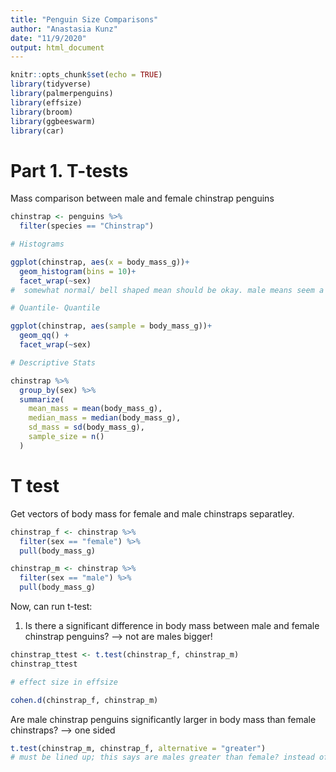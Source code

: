 ```yaml
---
title: "Penguin Size Comparisons"
author: "Anastasia Kunz"
date: "11/9/2020"
output: html_document
---
```


```r
knitr::opts_chunk$set(echo = TRUE)
library(tidyverse)
library(palmerpenguins)
library(effsize)
library(broom)
library(ggbeeswarm)
library(car)
```


# Part 1. T-tests

Mass comparison between male and female chinstrap penguins

```r
chinstrap <- penguins %>% 
  filter(species == "Chinstrap")

# Histograms

ggplot(chinstrap, aes(x = body_mass_g))+
  geom_histogram(bins = 10)+
  facet_wrap(~sex)
#  somewhat normal/ bell shaped mean should be okay. male means seem a bit larger than female means.

# Quantile- Quantile

ggplot(chinstrap, aes(sample = body_mass_g))+
  geom_qq() +
  facet_wrap(~sex)

# Descriptive Stats

chinstrap %>% 
  group_by(sex) %>% 
  summarize(
    mean_mass = mean(body_mass_g),
    median_mass = median(body_mass_g),
    sd_mass = sd(body_mass_g),
    sample_size = n()
  )

```


# T test

Get vectors of body mass for female and male chinstraps separatley.

```r
chinstrap_f <- chinstrap %>% 
  filter(sex == "female") %>% 
  pull(body_mass_g)

chinstrap_m <- chinstrap %>% 
  filter(sex == "male") %>% 
  pull(body_mass_g)
```

Now, can run t-test:

1. Is there a significant difference in body mass between male and female chinstrap penguins?
--> not are males bigger!

```r
chinstrap_ttest <- t.test(chinstrap_f, chinstrap_m)
chinstrap_ttest

# effect size in effsize

cohen.d(chinstrap_f, chinstrap_m)
```

Are male chinstrap penguins significantly larger in body mass than female chinstraps?
--> one sided

```r
t.test(chinstrap_m, chinstrap_f, alternative = "greater")
# must be lined up; this says are males greater than female? instead of the other way around
```









